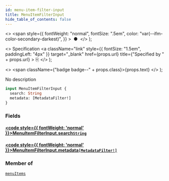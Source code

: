 ```yaml
---
id: menu-item-filter-input
title: MenuItemFilterInput
hide_table_of_contents: false
---
```


  <>
    <span
      style={{
        fontWeight: "normal",
        fontSize: ".5em",
        color: "var(--ifm-color-secondary-darkest)",
      }}
    >
      &nbsp;●&nbsp;
    </span>
  </>
);

  <>
    Specification
    <a
      className="link"
      style={{ fontSize: "1.5em", paddingLeft: "4px" }}
      target="\_blank"
      href={props.url}
      title={"Specified by " + props.url}
    >
      ⎘
    </a>
  </>
);

  <>
    <span className={"badge badge--" + props.class}>{props.text}</span>
  </>
);

No description

```graphql
input MenuItemFilterInput {
  search: String
  metadata: [MetadataFilter!]
}
```

### Fields

#### [<code style={{ fontWeight: 'normal' }}>MenuItemFilterInput.<b>search</b></code>](#)<Bullet />[`String`](../../../storefront/miscellaneous/scalars/string) <Badge class="secondary" text="scalar"/>

>

#### [<code style={{ fontWeight: 'normal' }}>MenuItemFilterInput.<b>metadata</b></code>](#)<Bullet />[`[MetadataFilter!]`](../../../storefront/miscellaneous/inputs/metadata-filter) <Badge class="secondary" text="list"/> <Badge class="secondary" text="input"/>

>

### Member of

[`menuItems`](../../../storefront/miscellaneous/queries/menu-items) <Badge class="secondary" text="query"/>

